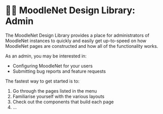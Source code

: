 
<Meta title="Getting started|Admin" />

# 👩‍💻 MoodleNet Design Library: Admin
The MoodleNet Design Library provides a place for administrators of MoodleNet instances to quickly and easily get up-to-speed on how MoodleNet pages are constructed and how all of the functionality works.

As an admin, you may be interested in: 

- Configuring MoodleNet for your users
- Submitting bug reports and feature requests

The fastest way to get started is to:

1. Go through the pages listed in the menu
1. Familiarise yourself with the various layouts
1. Check out the components that build each page
1. ...

